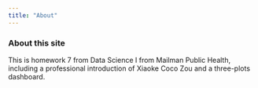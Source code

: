 ```yaml
---
title: "About"
---
```


### About this site

This is homework 7 from Data Science I from Mailman Public Health, including a professional introduction of Xiaoke Coco Zou and a three-plots dashboard.